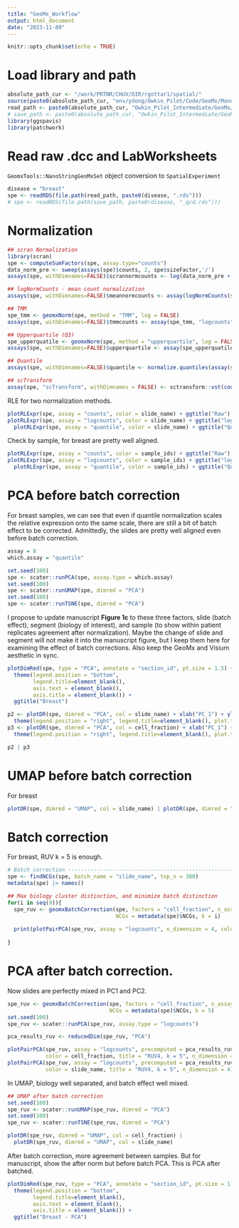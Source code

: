 ```yaml
---
title: "GeoMx_Workflow"
output: html_document
date: "2023-11-09"
---
```


```r
knitr::opts_chunk$set(echo = TRUE)
```

# Load library and path
```r
absolute_path_cur <- "/work/PRTNR/CHUV/DIR/rgottar1/spatial/"
source(paste0(absolute_path_cur, "env/ydong/Owkin_Pilot/Code/GeoMx/Manuscript/GeoMx_init.R"))
read_path <- paste0(absolute_path_cur, "Owkin_Pilot_Intermediate/GeoMx/GeoMx_test_norm/")
# save_path <- paste0(absolute_path_cur, "Owkin_Pilot_Intermediate/GeoMx/GeoMx_Final_Qcd/")
library(ggspavis)
library(patchwork)
```

# Read raw .dcc and LabWorksheets
`GeomxTools::NanoStringGeoMxSet` object conversion to `SpatialExperiment`
```r
disease = "breast"
spe <- readRDS(file.path(read_path, paste0(disease, ".rds")))
# spe <- readRDS(file.path(save_path, paste0(disease, "_qcd.rds"))) 
```

# Normalization
```r
## scran Normalization
library(scran)
spe <- computeSumFactors(spe, assay.type="counts")
data_norm_pre <- sweep(assays(spe)$counts, 2, spe$sizeFactor,'/')
assays(spe, withDimnames=FALSE)$scrannormcounts <- log(data_norm_pre + 1)

## logNormCounts - mean count normalization
assays(spe, withDimnames=FALSE)$meannormcounts <- assay(logNormCounts(spe, assay.type = "counts"), "logcounts")

## TMM
spe_tmm <- geomxNorm(spe, method = "TMM", log = FALSE)
assays(spe, withDimnames=FALSE)$tmmcounts <- assay(spe_tmm, "logcounts")

## Upperquartile (Q3)
spe_upperquatile <- geomxNorm(spe, method = "upperquartile", log = FALSE)
assays(spe, withDimnames=FALSE)$upperquartile <- assay(spe_upperquatile, "logcounts")

## Quantile
assays(spe, withDimnames=FALSE)$quantile <- normalize.quantiles(assay(spe, "log1p")) # preprocessCore::normalize.quantile on top of log1p

## scTransform
assay(spe, "scTransform", withDimnames = FALSE) <- sctransform::vst(counts(spe), min_cells = 0)$y

```

RLE for two normalization methods. 
```r
plotRLExpr(spe, assay = "counts", color = slide_name) + ggtitle("Raw") + theme(legend.position = "none") |
plotRLExpr(spe, assay = "logcounts", color = slide_name) + ggtitle("logCPM") + theme(legend.position = "none") |
  plotRLExpr(spe, assay = "quantile", color = slide_name) + ggtitle("Quantile")
```

Check by sample, for breast are pretty well aligned.
```r
plotRLExpr(spe, assay = "counts", color = sample_ids) + ggtitle("Raw") + theme(legend.position = "none") |
plotRLExpr(spe, assay = "logcounts", color = sample_ids) + ggtitle("logCPM") + theme(legend.position = "none") |
  plotRLExpr(spe, assay = "quantile", color = sample_ids) + ggtitle("Quantile")
```

# PCA before batch correction
For breast samples, we can see that even if quantile normalization scales the relative expression onto the same scale, there are still a bit of batch effect to be corrected. Admittedly, the slides are pretty well aligned even before batch correction.
```r
assay = 8
which.assay = "quantile"

set.seed(100)
spe <- scater::runPCA(spe, assay.type = which.assay)
set.seed(100)
spe <- scater::runUMAP(spe, dimred = "PCA")
set.seed(100)
spe <- scater::runTSNE(spe, dimred = "PCA")

```

I propose to update manuscript **Figure 1c** to these three factors, slide (batch effect), segment (biology of interest), and sample (to show within patient replicates agreement after normalization). Maybe the change of slide and segment will not make it into the manuscript figure, but I keep them here for examining the effect of batch corrections. Also keep the GeoMx and Visium aesthetic in sync. 
```r
plotDimRed(spe, type = "PCA", annotate = "section_id", pt.size = 1.5) + 
  theme(legend.position = "bottom",
        legend.title=element_blank(),
        axis.text = element_blank(),
        axis.title = element_blank()) + 
  ggtitle("Breast")
```

```r
p2 <- plotDR(spe, dimred = "PCA", col = slide_name) + xlab("PC_1") + ylab("PC_2") + 
  theme(legend.position = "right", legend.title=element_blank(), plot.title = element_text(hjust = 0.5)) + ggtitle("Slide")
p3 <- plotDR(spe, dimred = "PCA", col = cell_fraction) + xlab("PC_1") + ylab("PC_2") + 
  theme(legend.position = "right", legend.title=element_blank(), plot.title = element_text(hjust = 0.5)) + ggtitle("Segment")

p2 | p3
```


# UMAP before batch correction
For breast 
```r
plotDR(spe, dimred = "UMAP", col = slide_name) | plotDR(spe, dimred = "UMAP", col = cell_fraction)
```

# Batch correction
For breast, RUV k = 5 is enough. 
```r
# Batch correction --------------------------------------------------------
spe <- findNCGs(spe, batch_name = "slide_name", top_n = 300)
metadata(spe) |> names()

## Max biology cluster distinction, and minimize batch distinction
for(i in seq(9)){
  spe_ruv <- geomxBatchCorrection(spe, factors = "cell_fraction", n_assay = assay,
                                  NCGs = metadata(spe)$NCGs, k = i)
  
  print(plotPairPCA(spe_ruv, assay = "logcounts", n_dimension = 4, color = cell_fraction, title = paste0("k = ", i)))
  
}
```

# PCA after batch correction.
Now slides are perfectly mixed in PC1 and PC2.
```r
spe_ruv <- geomxBatchCorrection(spe, factors = "cell_fraction", n_assay = assay,
                                NCGs = metadata(spe)$NCGs, k = 5)
set.seed(100)
spe_ruv <- scater::runPCA(spe_ruv, assay.type = "logcounts")

pca_results_ruv <- reducedDim(spe_ruv, "PCA")

plotPairPCA(spe_ruv, assay = "logcounts", precomputed = pca_results_ruv, 
            color = cell_fraction, title = "RUV4, k = 5", n_dimension = 4)
plotPairPCA(spe_ruv, assay = "logcounts", precomputed = pca_results_ruv, 
            color = slide_name, title = "RUV4, k = 5", n_dimension = 4)

```

In UMAP, biology well separated, and batch effect well mixed. 
```r
## UMAP after batch correction
set.seed(100)
spe_ruv <- scater::runUMAP(spe_ruv, dimred = "PCA")
set.seed(100)
spe_ruv <- scater::runTSNE(spe_ruv, dimred = "PCA")

plotDR(spe_ruv, dimred = "UMAP", col = cell_fraction) |
  plotDR(spe_ruv, dimred = "UMAP", col = slide_name)

```

After batch correction, more agreement between samples. But for manuscript, show the after norm but before batch PCA. This is PCA after batched.
```r
plotDimRed(spe_ruv, type = "PCA", annotate = "section_id", pt.size = 1.5) + 
  theme(legend.position = "bottom",
        legend.title=element_blank(),
        axis.text = element_blank(),
        axis.title = element_blank()) + 
  ggtitle("Breast - PCA")
```


